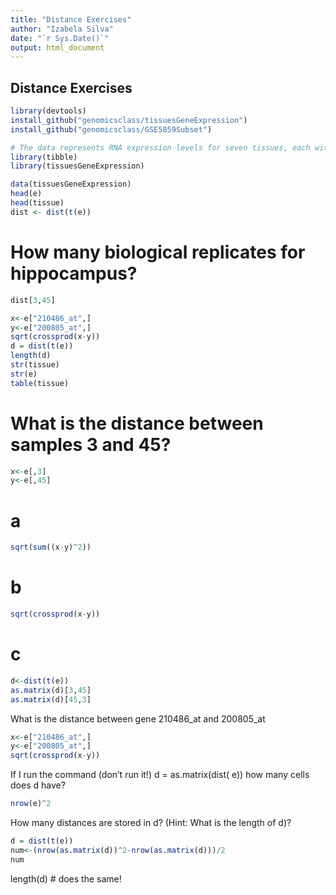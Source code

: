 ```yaml
---
title: "Distance Exercises"
author: "Izabela Silva"
date: "`r Sys.Date()`"
output: html_document
---
```


## Distance Exercises
```r
library(devtools)
install_github("genomicsclass/tissuesGeneExpression")
install_github("genomicsclass/GSE5859Subset")

# The data represents RNA expression levels for seven tissues, each with several biological replicates. We call samples that we consider to be from the same population, such as liver tissue from different individuals, biological replicates:
library(tibble)
library(tissuesGeneExpression)

data(tissuesGeneExpression)
head(e)
head(tissue)
dist <- dist(t(e))
```

# How many biological replicates for hippocampus?
```r
dist[3,45]

x<-e["210486_at",]
y<-e["200805_at",]
sqrt(crossprod(x-y))
d = dist(t(e))
length(d)
str(tissue)
str(e)
table(tissue)
```


# What is the distance between samples 3 and 45?
```r
x<-e[,3]
y<-e[,45]
```

# a
```r
sqrt(sum((x-y)^2))
```

# b
```r
sqrt(crossprod(x-y))

```

# c
```r
d<-dist(t(e))
as.matrix(d)[3,45]
as.matrix(d)[45,3]
```

What is the distance between gene 210486_at and 200805_at

```r
x<-e["210486_at",]
y<-e["200805_at",]
sqrt(crossprod(x-y))
```
If I run the command (don't run it!) d = as.matrix(dist( e)) how many cells does d have?

```r
nrow(e)^2
```

How many distances are stored in d? (Hint: What is the length of d)?

```r
d = dist(t(e))
num<-(nrow(as.matrix(d))^2-nrow(as.matrix(d)))/2
num
```

length(d) # does the same!
